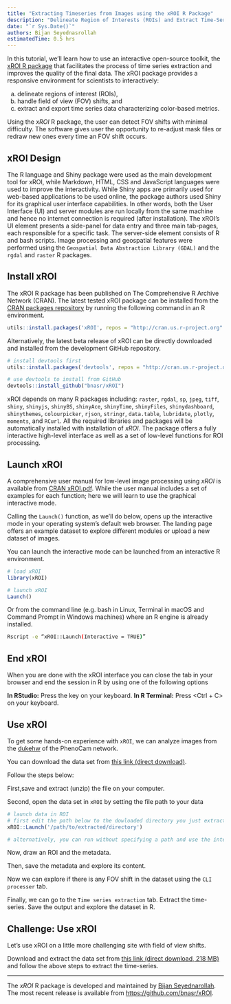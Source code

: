 ```yaml
---
title: "Extracting Timeseries from Images using the xROI R Package"
description: "Delineate Region of Interests (ROIs) and Extract Time-Series Data from Digital Repeat Photography Images using xROI"
date: "`r Sys.Date()`"
authors: Bijan Seyednasrollah
estimatedTime: 0.5 hrs
---
```


In this tutorial, we'll learn how to use an interactive open-source toolkit, the 
<a href="https://cran.r-project.org/web/packages/xROI/index.html" target="_blank">xROI R package</a>
 that facilitates the process of time series extraction and improves the quality 
 of the final data. The xROI package provides a responsive environment for 
 scientists to interactively:

a) delineate regions of interest (ROIs), 
b) handle field of view (FOV) shifts, and
c) extract and export time series data characterizing color-based metrics.

Using the *xROI* R package, the user can detect FOV shifts with minimal difficulty. 
The software gives user the opportunity to re-adjust mask files or redraw new 
ones every time an FOV shift occurs.

## xROI Design
The R language and Shiny package were used as the main development tool for xROI,
while Markdown, HTML, CSS and JavaScript languages were used to improve the 
interactivity. While Shiny apps are primarily used for web-based applications to 
be used online, the package authors used Shiny for its graphical user interface 
capabilities. In other words, both the User Interface (UI) and server modules are run 
locally from the same machine and hence no internet connection is required (after
installation). The xROI's UI element presents a side-panel for data entry and 
three main tab-pages, each responsible for a specific task. The server-side 
element consists of R and bash scripts. Image processing and geospatial features 
were performed using the `Geospatial Data Abstraction Library (GDAL)` and the 
`rgdal` and `raster` R packages. 

## Install xROI

The xROI R package has been published on The Comprehensive R Archive Network (CRAN). 
The latest tested xROI package can be installed from the 
<a href="https://cran.r-project.org/package=xROI" target="_blank">CRAN packages repository</a> by running the following command in an R environment. 

```r

utils::install.packages('xROI', repos = "http://cran.us.r-project.org" )

```

Alternatively, the latest beta release of xROI can be directly downloaded and 
installed from the development GitHub repository. 

```r

# install devtools first
utils::install.packages('devtools', repos = "http://cran.us.r-project.org" )

# use devtools to install from GitHub
devtools::install_github("bnasr/xROI")

```

xROI depends on many R packages including: `raster`, `rgdal`, `sp`, `jpeg`, 
`tiff`, `shiny`, `shinyjs`, `shinyBS`, `shinyAce`, `shinyTime`, `shinyFiles`, 
`shinydashboard`, `shinythemes`, `colourpicker`, `rjson`, `stringr`, `data.table`, 
`lubridate`, `plotly`, `moments`, and `RCurl`. All the required libraries and 
packages will be automatically installed with installation of *xROI*. The package 
offers a fully interactive high-level interface as well as a set of low-level 
functions for ROI processing. 

## Launch xROI

A comprehensive user manual for low-level image processing using *xROI* is available from 
<a href="https://cran.r-project.org/package=xROI/xROI.pdf" target="_blank">CRAN xROI.pdf</a>. 
While the user manual includes a set of examples for each function; here we 
will learn to use the graphical interactive mode. 

Calling the `Launch()` function, as we'll do below, opens up the interactive 
mode in your operating system’s default web browser. The landing page offers an 
example dataset to explore different modules or upload a new dataset of images. 

You can launch the interactive mode can be launched from an interactive R environment.

```r
# load xROI
library(xROI)

# launch xROI 
Launch()

```

Or from the command line (e.g. bash in Linux, Terminal in macOS and Command 
Prompt in Windows machines) where an R engine is already installed.

```bash

Rscript -e “xROI::Launch(Interactive = TRUE)”

```


## End xROI

When you are done with the xROI interface you can close the tab in your browser 
and end the session in R by using one of the following options

**In RStudio:** Press the <Esc> key on your keyboard.
**In R Terminal:** Press <Ctrl + C> on your keyboard.

## Use xROI 

To get some hands-on experience with `xROI`, we can analyze images from the 
<a href="https://phenocam.sr.unh.edu/webcam/sites/dukehw/">dukehw</a> 
of the PhenoCam network. 

You can download the data set from 
<a href="http://bit.ly/2PzZ2fL">this link (direct download)</a>. 

Follow the steps below:

First,save and extract (unzip) the file on your computer. 

Second, open the data set in `xROI` by setting the file path to your data

```r

# launch data in ROI
# first edit the path below to the dowloaded directory you just extracted
xROI::Launch('/path/to/extracted/directory')

# alternatively, you can run without specifying a path and use the interface to browse 

```

Now, draw an ROI and the metadata. 

Then, save the metadata and explore its content.

Now we can explore if there is any FOV shift in the dataset using the `CLI processer` tab.

Finally, we can go to the `Time series extraction` tab. Extract the time-series. Save the output and explore the dataset in R.

<div id="ds-challenge" markdown="1">
## Challenge: Use xROI
Let's use xROI on a little more challenging site with field of view shifts. 

Download and extract the data set from 
<a href="http://bit.ly/2DrZgA1">this link (direct download, 218 MB)</a> 
and follow the above steps to extract the time-series.
</div>

*** 

The *xROI* R package is developed and maintained by 
<a href="https://bnasr.github.io/">Bijan Seyednarollah</a>. 
The most recent release is available from <a href="https://github.com/bnasr/xROI" target="_blank">https://github.com/bnasr/xROI</a>.
